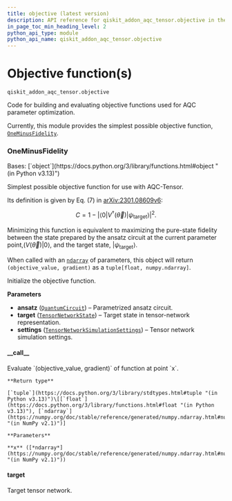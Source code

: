 ```yaml
---
title: objective (latest version)
description: API reference for qiskit_addon_aqc_tensor.objective in the latest version of qiskit-addon-aqc-tensor
in_page_toc_min_heading_level: 2
python_api_type: module
python_api_name: qiskit_addon_aqc_tensor.objective
---
```


<span id="module-qiskit_addon_aqc_tensor.objective" />

<span id="objective-function-s-qiskit-addon-aqc-tensor-objective" />

# Objective function(s)

`qiskit_addon_aqc_tensor.objective`

Code for building and evaluating objective functions used for AQC parameter optimization.

Currently, this module provides the simplest possible objective function, [`OneMinusFidelity`](#qiskit_addon_aqc_tensor.objective.OneMinusFidelity "qiskit_addon_aqc_tensor.objective.OneMinusFidelity").

### OneMinusFidelity

<Class id="qiskit_addon_aqc_tensor.objective.OneMinusFidelity" github="https://github.com/Qiskit/qiskit-addon-aqc-tensor/tree/stable/0.1/qiskit_addon_aqc_tensor/objective.py#L32-L85" signature="OneMinusFidelity(target, ansatz, settings)[[source]](https://github.com/Qiskit/qiskit-addon-aqc-tensor/tree/stable/0.1/qiskit_addon_aqc_tensor/objective.py)" modifiers="class">
  Bases: [`object`](https://docs.python.org/3/library/functions.html#object "(in Python v3.13)")

  Simplest possible objective function for use with AQC-Tensor.

  Its definition is given by Eq. (7) in [arXiv:2301.08609v6](https://arxiv.org/abs/2301.08609v6):

$$
C = 1 - \left| \langle 0 | V^{\dagger}(\vec\theta) | \psi_\mathrm{target} \rangle \right|^2 .
$$

  Minimizing this function is equivalent to maximizing the pure-state fidelity between the state prepared by the ansatz circuit at the current parameter point,($V(\vec\theta) |0\rangle$, and the target state, $| \psi_\mathrm{target} \rangle$.

  When called with an [`ndarray`](https://numpy.org/doc/stable/reference/generated/numpy.ndarray.html#numpy.ndarray "(in NumPy v2.1)") of parameters, this object will return `(objective_value, gradient)` as a `tuple[float, numpy.ndarray]`.

  Initialize the objective function.

  **Parameters**

  *   **ansatz** ([`QuantumCircuit`](/api/qiskit/qiskit.circuit.QuantumCircuit "(in Qiskit v1.2)")) – Parametrized ansatz circuit.
  *   **target** ([`TensorNetworkState`](simulation#qiskit_addon_aqc_tensor.simulation.TensorNetworkState "qiskit_addon_aqc_tensor.simulation.abstract.TensorNetworkState")) – Target state in tensor-network representation.
  *   **settings** ([`TensorNetworkSimulationSettings`](simulation#qiskit_addon_aqc_tensor.simulation.TensorNetworkSimulationSettings "qiskit_addon_aqc_tensor.simulation.abstract.TensorNetworkSimulationSettings")) – Tensor network simulation settings.

  #### \_\_call\_\_

  <Function id="qiskit_addon_aqc_tensor.objective.OneMinusFidelity.__call__" github="https://github.com/Qiskit/qiskit-addon-aqc-tensor/tree/stable/0.1/qiskit_addon_aqc_tensor/objective.py#L74-L80" signature="__call__(x)[[source]](https://github.com/Qiskit/qiskit-addon-aqc-tensor/tree/stable/0.1/qiskit_addon_aqc_tensor/objective.py)">
    Evaluate `(objective_value, gradient)` of function at point `x`.

    **Return type**

    [`tuple`](https://docs.python.org/3/library/stdtypes.html#tuple "(in Python v3.13)")\[[`float`](https://docs.python.org/3/library/functions.html#float "(in Python v3.13)"), [`ndarray`](https://numpy.org/doc/stable/reference/generated/numpy.ndarray.html#numpy.ndarray "(in NumPy v2.1)")]

    **Parameters**

    **x** ([*ndarray*](https://numpy.org/doc/stable/reference/generated/numpy.ndarray.html#numpy.ndarray "(in NumPy v2.1)"))
  </Function>

  #### target

  <Attribute id="qiskit_addon_aqc_tensor.objective.OneMinusFidelity.target" attributeTypeHint="TensorNetworkState">
    Target tensor network.
  </Attribute>
</Class>

